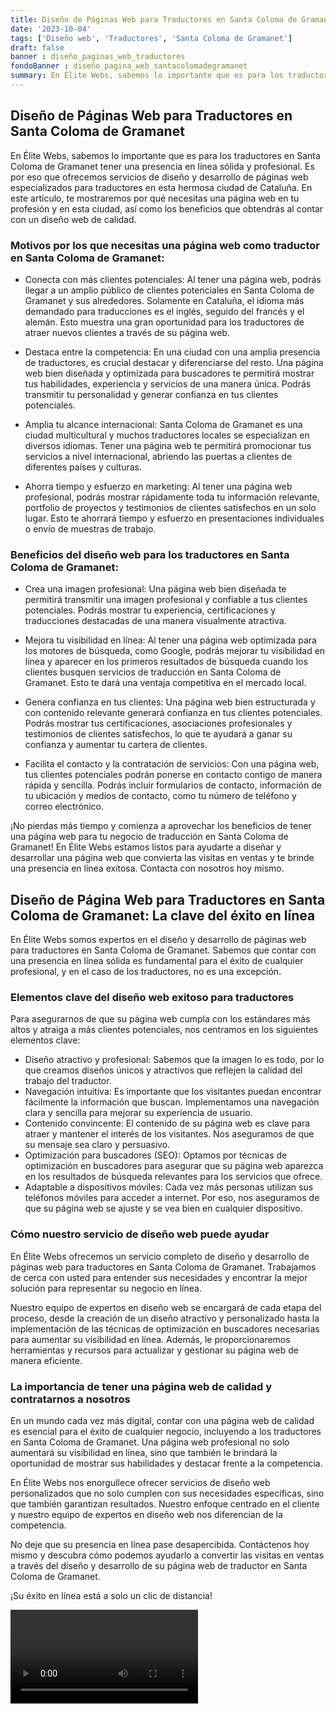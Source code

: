 ```yaml
---
title: Diseño de Páginas Web para Traductores en Santa Coloma de Gramanet
date: '2023-10-04'
tags: ['Diseño web', 'Traductores', 'Santa Coloma de Gramanet']
draft: false
banner : diseño_paginas_web_traductores
fondoBanner : diseño_pagina_web_santacolomadegramanet
summary: En Élite Webs, sabemos lo importante que es para los traductores en Santa Coloma de Gramanet tener una presencia en línea sólida y profesional. Es por eso que ofrecemos servicios de diseño y desarrollo de páginas web especializados para traductores en esta hermosa ciudad de Cataluña. En este artículo, te mostraremos por qué necesitas una página web en tu profesión y en esta ciudad, así como los beneficios que obtendrás al contar con un diseño web de calidad.
---
```


## Diseño de Páginas Web para Traductores en Santa Coloma de Gramanet

En Élite Webs, sabemos lo importante que es para los traductores en Santa Coloma de Gramanet tener una presencia en línea sólida y profesional. Es por eso que ofrecemos servicios de diseño y desarrollo de páginas web especializados para traductores en esta hermosa ciudad de Cataluña. En este artículo, te mostraremos por qué necesitas una página web en tu profesión y en esta ciudad, así como los beneficios que obtendrás al contar con un diseño web de calidad.

### Motivos por los que necesitas una página web como traductor en Santa Coloma de Gramanet:

- Conecta con más clientes potenciales: Al tener una página web, podrás llegar a un amplio público de clientes potenciales en Santa Coloma de Gramanet y sus alrededores. Solamente en Cataluña, el idioma más demandado para traducciones es el inglés, seguido del francés y el alemán. Esto muestra una gran oportunidad para los traductores de atraer nuevos clientes a través de su página web.

- Destaca entre la competencia: En una ciudad con una amplia presencia de traductores, es crucial destacar y diferenciarse del resto. Una página web bien diseñada y optimizada para buscadores te permitirá mostrar tus habilidades, experiencia y servicios de una manera única. Podrás transmitir tu personalidad y generar confianza en tus clientes potenciales.

- Amplia tu alcance internacional: Santa Coloma de Gramanet es una ciudad multicultural y muchos traductores locales se especializan en diversos idiomas. Tener una página web te permitirá promocionar tus servicios a nivel internacional, abriendo las puertas a clientes de diferentes países y culturas.

- Ahorra tiempo y esfuerzo en marketing: Al tener una página web profesional, podrás mostrar rápidamente toda tu información relevante, portfolio de proyectos y testimonios de clientes satisfechos en un solo lugar. Esto te ahorrará tiempo y esfuerzo en presentaciones individuales o envío de muestras de trabajo.

### Beneficios del diseño web para los traductores en Santa Coloma de Gramanet:

- Crea una imagen profesional: Una página web bien diseñada te permitirá transmitir una imagen profesional y confiable a tus clientes potenciales. Podrás mostrar tu experiencia, certificaciones y traducciones destacadas de una manera visualmente atractiva.

- Mejora tu visibilidad en línea: Al tener una página web optimizada para los motores de búsqueda, como Google, podrás mejorar tu visibilidad en línea y aparecer en los primeros resultados de búsqueda cuando los clientes busquen servicios de traducción en Santa Coloma de Gramanet. Esto te dará una ventaja competitiva en el mercado local.

- Genera confianza en tus clientes: Una página web bien estructurada y con contenido relevante generará confianza en tus clientes potenciales. Podrás mostrar tus certificaciones, asociaciones profesionales y testimonios de clientes satisfechos, lo que te ayudará a ganar su confianza y aumentar tu cartera de clientes.

- Facilita el contacto y la contratación de servicios: Con una página web, tus clientes potenciales podrán ponerse en contacto contigo de manera rápida y sencilla. Podrás incluir formularios de contacto, información de tu ubicación y medios de contacto, como tu número de teléfono y correo electrónico.

¡No pierdas más tiempo y comienza a aprovechar los beneficios de tener una página web para tu negocio de traducción en Santa Coloma de Gramanet! En Élite Webs estamos listos para ayudarte a diseñar y desarrollar una página web que convierta las visitas en ventas y te brinde una presencia en línea exitosa. Contacta con nosotros hoy mismo.

<GifSeo />

<Cta />

## Diseño de Página Web para Traductores en Santa Coloma de Gramanet: La clave del éxito en línea

En Élite Webs somos expertos en el diseño y desarrollo de páginas web para traductores en Santa Coloma de Gramanet. Sabemos que contar con una presencia en línea sólida es fundamental para el éxito de cualquier profesional, y en el caso de los traductores, no es una excepción.

### Elementos clave del diseño web exitoso para traductores

Para asegurarnos de que su página web cumpla con los estándares más altos y atraiga a más clientes potenciales, nos centramos en los siguientes elementos clave:

- Diseño atractivo y profesional: Sabemos que la imagen lo es todo, por lo que creamos diseños únicos y atractivos que reflejen la calidad del trabajo del traductor.
- Navegación intuitiva: Es importante que los visitantes puedan encontrar fácilmente la información que buscan. Implementamos una navegación clara y sencilla para mejorar su experiencia de usuario.
- Contenido convincente: El contenido de su página web es clave para atraer y mantener el interés de los visitantes. Nos aseguramos de que su mensaje sea claro y persuasivo.
- Optimización para buscadores (SEO): Optamos por técnicas de optimización en buscadores para asegurar que su página web aparezca en los resultados de búsqueda relevantes para los servicios que ofrece.
- Adaptable a dispositivos móviles: Cada vez más personas utilizan sus teléfonos móviles para acceder a internet. Por eso, nos aseguramos de que su página web se ajuste y se vea bien en cualquier dispositivo.

### Cómo nuestro servicio de diseño web puede ayudar

En Élite Webs ofrecemos un servicio completo de diseño y desarrollo de páginas web para traductores en Santa Coloma de Gramanet. Trabajamos de cerca con usted para entender sus necesidades y encontrar la mejor solución para representar su negocio en línea.

Nuestro equipo de expertos en diseño web se encargará de cada etapa del proceso, desde la creación de un diseño atractivo y personalizado hasta la implementación de las técnicas de optimización en buscadores necesarias para aumentar su visibilidad en línea. Además, le proporcionaremos herramientas y recursos para actualizar y gestionar su página web de manera eficiente.

### La importancia de tener una página web de calidad y contratarnos a nosotros

En un mundo cada vez más digital, contar con una página web de calidad es esencial para el éxito de cualquier negocio, incluyendo a los traductores en Santa Coloma de Gramanet. Una página web profesional no solo aumentará su visibilidad en línea, sino que también le brindará la oportunidad de mostrar sus habilidades y destacar frente a la competencia.

En Élite Webs nos enorgullece ofrecer servicios de diseño web personalizados que no solo cumplen con sus necesidades específicas, sino que también garantizan resultados. Nuestro enfoque centrado en el cliente y nuestro equipo de expertos en diseño web nos diferencian de la competencia.

No deje que su presencia en línea pase desapercibida. Contáctenos hoy mismo y descubra cómo podemos ayudarlo a convertir las visitas en ventas a través del diseño y desarrollo de su página web de traductor en Santa Coloma de Gramanet.

¡Su éxito en línea está a solo un clic de distancia!

<Video />

<CtaBot job='Traductores' city='Santa Coloma de Gramanet'/>

<Gmaps query='Santa Coloma de Gramanet+españa+maps' />